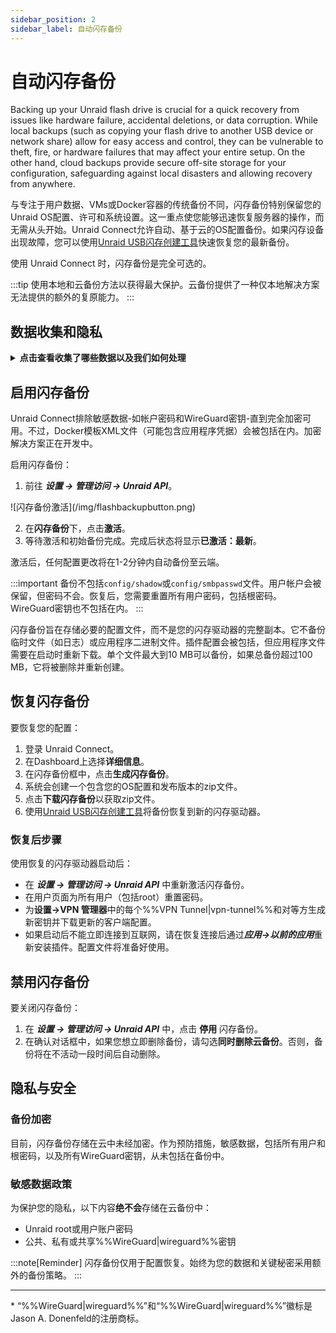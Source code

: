 ```yaml
---
sidebar_position: 2
sidebar_label: 自动闪存备份
---
```



# 自动闪存备份

Backing up your Unraid flash drive is crucial for a quick recovery from issues like hardware failure, accidental deletions, or data corruption. While local backups (such as copying your flash drive to another USB device or network share) allow for easy access and control, they can be vulnerable to theft, fire, or hardware failures that may affect your entire setup. On the other hand, cloud backups provide secure off-site storage for your configuration, safeguarding against local disasters and allowing recovery from anywhere.

与专注于用户数据、VMs或Docker容器的传统备份不同，闪存备份特别保留您的Unraid OS配置、许可和系统设置。这一重点使您能够迅速恢复服务器的操作，而无需从头开始。Unraid Connect允许自动、基于云的OS配置备份。如果闪存设备出现故障，您可以使用[Unraid USB闪存创建工具](https://unraid.net/download)快速恢复您的最新备份。

使用 Unraid Connect 时，闪存备份是完全可选的。

:::tip
使用本地和云备份方法以获得最大保护。云备份提供了一种仅本地解决方案无法提供的额外的复原能力。
:::

## 数据收集和隐私

<details>
  <summary><strong>点击查看收集了哪些数据以及我们如何处理</strong></summary>

  Unraid Connect在使用闪存备份时严肃对待您的隐私和数据：

  <h4>目的</h4>

  Flash backup keeps only the configuration files needed to restore your Unraid OS environment. This helps you recover quickly and maintain service continuity in the event that your flash device encounters a failure.

  <h4>数据收集</h4>

  备份只包括配置文件，确保敏感信息，例如密码和%%WireGuard|wireguard%%密钥，被排除在外。Docker模板XML文件可能是备份的一部分并可能包含应用特定的凭证。

  <h4>数据保留</h4>

  仅保留最新的备份。如果某个备份超出特定限制——具体来说，如果单个文件超过10MB或者总存储库大小超过100MB——它将被删除并重新创建。在您停用闪存备份功能或者经过一段时间的不活动后，备份也将被移除。

  <h4>数据共享</h4>

  闪存备份数据绝不会与第三方共享。它只被存储用于为您提供备份和恢复服务。
</details>

## 启用闪存备份

Unraid Connect排除敏感数据-如帐户密码和WireGuard密钥-直到完全加密可用。不过，Docker模板XML文件（可能包含应用程序凭据）会被包括在内。加密解决方案正在开发中。

启用闪存备份：

1. 前往 ***设置 → 管理访问 → Unraid API***。

<div style={{ margin: 'auto', maxWidth: '600px', display: 'flex', flexDirection: 'column', alignItems: 'center' }}>
  ![闪存备份激活](/img/flashbackupbutton.png)
</div>

2. 在**闪存备份**下，点击**激活**。
3. 等待激活和初始备份完成。完成后状态将显示**已激活：最新**。

激活后，任何配置更改将在1-2分钟内自动备份至云端。

:::important
备份不包括`config/shadow`或`config/smbpasswd`文件。用户帐户会被保留，但密码不会。恢复后，您需要重置所有用户密码，包括根密码。WireGuard密钥也不包括在内。
:::

闪存备份旨在存储必要的配置文件，而不是您的闪存驱动器的完整副本。它不备份临时文件（如日志）或应用程序二进制文件。插件配置会被包括，但应用程序文件需要在启动时重新下载。单个文件最大到10 MB可以备份，如果总备份超过100 MB，它将被删除并重新创建。

## 恢复闪存备份

要恢复您的配置：

1. 登录 Unraid Connect。
2. 在Dashboard上选择**详细信息**。
3. 在闪存备份框中，点击**生成闪存备份**。
4. 系统会创建一个包含您的OS配置和发布版本的zip文件。
5. 点击**下载闪存备份**以获取zip文件。
6. 使用[Unraid USB闪存创建工具](https://unraid.net/download)将备份恢复到新的闪存驱动器。

### 恢复后步骤

使用恢复的闪存驱动器启动后：

- 在 ***设置 → 管理访问 → Unraid API*** 中重新激活闪存备份。
- 在用户页面为所有用户（包括root）重置密码。
- 为**设置→VPN 管理器**中的每个%%VPN Tunnel|vpn-tunnel%%和对等方生成新密钥并下载更新的客户端配置。
- 如果启动后不能立即连接到互联网，请在恢复连接后通过***应用→以前的应用***重新安装插件。配置文件将准备好使用。

## 禁用闪存备份

要关闭闪存备份：

1. 在 ***设置 → 管理访问 → Unraid API*** 中，点击 **停用** 闪存备份。
2. 在确认对话框中，如果您想立即删除备份，请勾选**同时删除云备份**。否则，备份将在不活动一段时间后自动删除。

## 隐私与安全

### 备份加密

目前，闪存备份存储在云中未经加密。作为预防措施，敏感数据，包括所有用户和根密码，以及所有WireGuard密钥，从未包括在备份中。

### 敏感数据政策

为保护您的隐私，以下内容**绝不会**存储在云备份中：

- Unraid root或用户账户密码
- 公共、私有或共享%%WireGuard|wireguard%%密钥

:::note[Reminder]
闪存备份仅用于配置恢复。始终为您的数据和关键秘密采用额外的备份策略。
:::

---

\* “%%WireGuard|wireguard%%”和“%%WireGuard|wireguard%%”徽标是Jason A. Donenfeld的注册商标。
